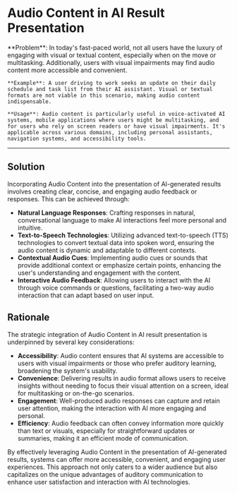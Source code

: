 # Audio Content in AI Result Presentation

   <div className="bg-neutral-100 dark:bg-neutral-800 px-16 py-10 border">
    **Problem**: In today's fast-paced world, not all users have the luxury of engaging with visual or textual content, especially when on the move or multitasking. Additionally, users with visual impairments may find audio content more accessible and convenient.

    **Example**: A user driving to work seeks an update on their daily schedule and task list from their AI assistant. Visual or textual formats are not viable in this scenario, making audio content indispensable.

    **Usage**: Audio content is particularly useful in voice-activated AI systems, mobile applications where users might be multitasking, and for users who rely on screen readers or have visual impairments. It's applicable across various domains, including personal assistants, navigation systems, and accessibility tools.

   </div>

---

## Solution

Incorporating Audio Content into the presentation of AI-generated results involves creating clear, concise, and engaging audio feedback or responses. This can be achieved through:

- **Natural Language Responses**: Crafting responses in natural, conversational language to make AI interactions feel more personal and intuitive.
- **Text-to-Speech Technologies**: Utilizing advanced text-to-speech (TTS) technologies to convert textual data into spoken word, ensuring the audio content is dynamic and adaptable to different contexts.
- **Contextual Audio Cues**: Implementing audio cues or sounds that provide additional context or emphasize certain points, enhancing the user's understanding and engagement with the content.
- **Interactive Audio Feedback**: Allowing users to interact with the AI through voice commands or questions, facilitating a two-way audio interaction that can adapt based on user input.

## Rationale

The strategic integration of Audio Content in AI result presentation is underpinned by several key considerations:

- **Accessibility**: Audio content ensures that AI systems are accessible to users with visual impairments or those who prefer auditory learning, broadening the system's usability.
- **Convenience**: Delivering results in audio format allows users to receive insights without needing to focus their visual attention on a screen, ideal for multitasking or on-the-go scenarios.
- **Engagement**: Well-produced audio responses can capture and retain user attention, making the interaction with AI more engaging and personal.
- **Efficiency**: Audio feedback can often convey information more quickly than text or visuals, especially for straightforward updates or summaries, making it an efficient mode of communication.

By effectively leveraging Audio Content in the presentation of AI-generated results, systems can offer more accessible, convenient, and engaging user experiences. This approach not only caters to a wider audience but also capitalizes on the unique advantages of auditory communication to enhance user satisfaction and interaction with AI technologies.
